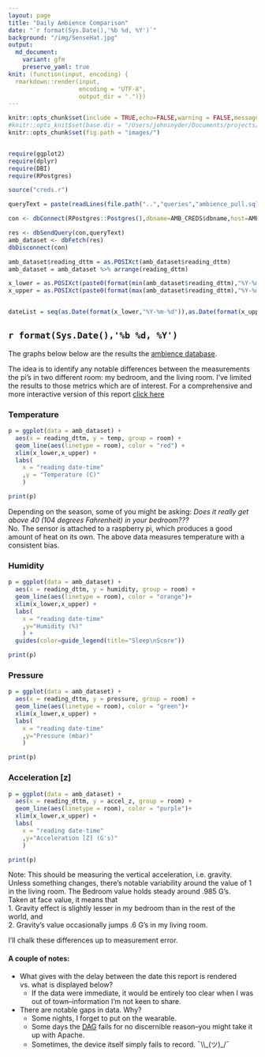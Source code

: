 ```yaml
---
layout: page
title: "Daily Ambience Comparison"
date: "`r format(Sys.Date(),'%b %d, %Y')`"
background: "/img/SenseHat.jpg"
output:
  md_document:
    variant: gfm
    preserve_yaml: true
knit: (function(input, encoding) {
  rmarkdown::render(input,
                    encoding = "UTF-8",
                    output_dir = ".")})
---
```


```r
knitr::opts_chunk$set(include = TRUE,echo=FALSE,warning = FALSE,message=FALSE)
#knitr::opts_knit$set(base.dir = "/Users/johnsnyder/Documents/projects/ambience_reports/ambience_comparison/output/")
knitr::opts_chunk$set(fig.path = "images/")


require(ggplot2)
require(dplyr)
require(DBI)
require(RPostgres)

source("creds.r")

queryText = paste(readLines(file.path("..","queries","ambience_pull.sql")),collapse = " ")

con <- dbConnect(RPostgres::Postgres(),dbname=AMB_CREDS$dbname,host=AMB_CREDS$host,port=AMB_CREDS$port,user=AMB_CREDS$user,password=AMB_CREDS$password,timezone=NULL)

res <- dbSendQuery(con,queryText)
amb_dataset <- dbFetch(res)
dbDisconnect(con)

amb_dataset$reading_dttm = as.POSIXct(amb_dataset$reading_dttm)
amb_dataset = amb_dataset %>% arrange(reading_dttm)

x_lower = as.POSIXct(paste0(format(min(amb_dataset$reading_dttm),"%Y-%m-%d")," 00:00"))
x_upper = as.POSIXct(paste0(format(max(amb_dataset$reading_dttm),"%Y-%m-%d")," 24:00"))


dateList = seq(as.Date(format(x_lower,"%Y-%m-%d")),as.Date(format(x_upper,"%Y-%m-%d")),by="1 day")
```

## `r format(Sys.Date(),'%b %d, %Y')`

The graphs below below are the results the [ambience database](https://snyderjo.github.io/ambience/).  

The idea is to identify any notable differences between the measurements the pi's in two different room: my bedroom, and the living room.  I've limited the results to those metrics which are of interest.  For a comprehensive and more interactive version of this report [click here](dailyReport.html)

### Temperature  

```r

p = ggplot(data = amb_dataset) +
  aes(x = reading_dttm, y = temp, group = room) +
  geom_line(aes(linetype = room), color = "red") +
  xlim(x_lower,x_upper) +
  labs(
    x = "reading date-time"
    ,y = "Temperature (C)"
    ) 

print(p)
```

Depending on the season, some of you might be asking: *Does it really get above 40 (104 degrees Fahrenheit) in your bedroom???*  
No.  The sensor is attached to a raspberry pi, which produces a good amount of heat on its own.  The above data measures temperature with a consistent bias.

### Humidity  

```r
p = ggplot(data = amb_dataset) +  
  aes(x = reading_dttm, y = humidity, group = room) +
  geom_line(aes(linetype = room), color = "orange")+
  xlim(x_lower,x_upper) +
  labs(
    x = "reading date-time"
    ,y="Humidity (%)"
    ) +
  guides(color=guide_legend(title="Sleep\nScore"))

print(p)

```

### Pressure  

```r
p = ggplot(data = amb_dataset) +
  aes(x = reading_dttm, y = pressure, group = room) +
  geom_line(aes(linetype = room), color = "green")+
  xlim(x_lower,x_upper) +
  labs(
    x = "reading date-time"
    ,y="Pressure (mbar)"
    )

print(p)

```


### Acceleration [z]  

```r

p = ggplot(data = amb_dataset) +
  aes(x = reading_dttm, y = accel_z, group = room) +
  geom_line(aes(linetype = room), color = "purple")+
  xlim(x_lower,x_upper) +
  labs(
    x = "reading date-time"
    ,y="Acceleration [Z] (G's)"
    )

print(p)
```

Note: This should be measuring the vertical acceleration, i.e. gravity.  
Unless something changes, there's notable variability around the value of 1 in the living room.  The Bedroom value holds steady around .985 G's.  
Taken at face value, it means that  
1. Gravity effect is slightly lesser in my bedroom than in the rest of the world, and  
2. Gravity's value occasionally jumps .6 G's in my living room.  

I'll chalk these differences up to measurement error.  



#### A couple of notes:  

* What gives with the delay between the date this report is rendered vs. what is displayed below?  
  + If the data were immediate, it would be entirely too clear when I was out of town--information I'm not keen to share.  
* There are notable gaps in data.  Why?  
   + Some nights, I forget to put on the wearable.  
   + Some days the [DAG](https://airflow.apache.org/docs/apache-airflow/1.10.9/concepts.html) fails for no discernible reason--you might take it up with Apache.  
   + Sometimes, the device itself simply fails to record. ¯\\\\\_(ツ)\_/¯  


